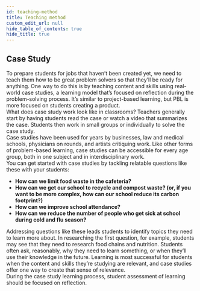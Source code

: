 ```yaml
---
id: teaching-method
title: Teaching method
custom_edit_url: null
hide_table_of_contents: true
hide_title: true
---
```


## Case Study

To prepare students for jobs that haven’t been created yet, we need to teach them how to be great problem solvers so that they’ll be ready for anything. One way to do this is by teaching content and skills using real-world case studies, a learning model that’s focused on reflection during the problem-solving process. It’s similar to project-based learning, but PBL is more focused on students creating a product.  
What does case study work look like in classrooms? Teachers generally start by having students read the case or watch a video that summarizes the case. Students then work in small groups or individually to solve the case study.  
Case studies have been used for years by businesses, law and medical schools, physicians on rounds, and artists critiquing work. Like other forms of problem-based learning, case studies can be accessible for every age group, both in one subject and in interdisciplinary work.  
You can get started with case studies by tackling relatable questions like these with your students:  
- **How can we limit food waste in the cafeteria?**
- **How can we get our school to recycle and compost waste? (or, if you want to be more complex, how can our school reduce its carbon footprint?)**
- **How can we improve school attendance?**
- **How can we reduce the number of people who get sick at school during cold and flu season?**

Addressing questions like these leads students to identify topics they need to learn more about. In researching the first question, for example, students may see that they need to research food chains and nutrition. Students often ask, reasonably, why they need to learn something, or when they’ll use their knowledge in the future. Learning is most successful for students when the content and skills they’re studying are relevant, and case studies offer one way to create that sense of relevance.  
During the case study learning process, student assessment of learning should be focused on reflection.